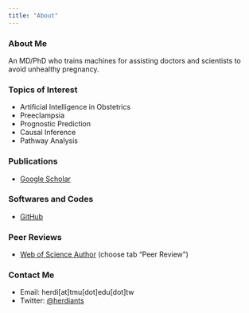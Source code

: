 ```yaml
---
title: "About"
---
```


### About Me

An MD/PhD who trains machines for assisting doctors and scientists to avoid unhealthy pregnancy.

### Topics of Interest

- Artificial Intelligence in Obstetrics
- Preeclampsia
- Prognostic Prediction
- Causal Inference
- Pathway Analysis

### Publications

- [Google Scholar](https://scholar.google.com/citations?user=DHYxzpIAAAAJ){target="_blank"}

### Softwares and Codes

- [GitHub](https://github.com/herdiantrisufriyana/){target="_blank"}

### Peer Reviews

- [Web of Science Author](https://www.webofscience.com/wos/author/record/2114069){target="_blank"} (choose tab "Peer Review")

### Contact Me

- Email: herdi\[at\]tmu\[dot\]edu\[dot\]tw
- Twitter: [@herdiants](https://twitter.com/herdiants){target="_blank"}
